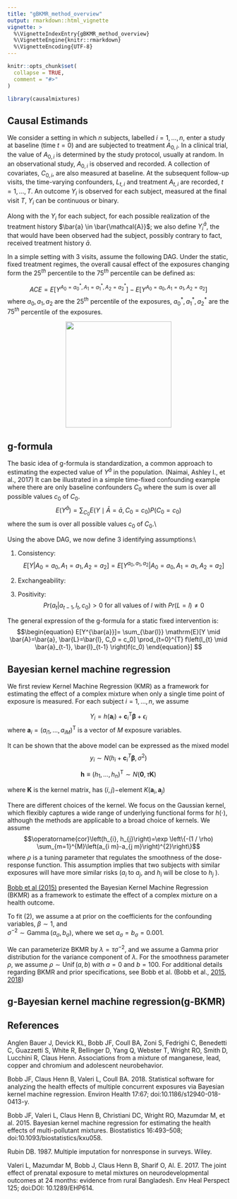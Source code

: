 ```yaml
---
title: "gBKMR_method_overview"
output: rmarkdown::html_vignette
vignette: >
  %\VignetteIndexEntry{gBKMR_method_overview}
  %\VignetteEngine{knitr::rmarkdown}
  %\VignetteEncoding{UTF-8}
---
```


```r
knitr::opts_chunk$set(
  collapse = TRUE,
  comment = "#>"
)
```

```r
library(causalmixtures)
```

## Causal Estimands

We consider a setting in which $n$ subjects, labelled $i = 1, ..., n$,  enter a study at baseline (time $t=0$) and
are subjected to treatment $A_{0, i}$. In a clinical trial, the value of $A_{0, i}$ is determined by the study protocol,
usually at random. In an observational study, $A_{0, i}$ is  observed and recorded.
A collection of
covariates, $C_{0, i}$, are also measured at baseline. At the subsequent follow-up visits, the time-varying confounders, $L_{t, i}$
 and treatment $A_{t, i}$ are recorded, $t = 1, ..., T$. An outcome $Y_i$ is observed for each subject, measured at the final visit $T$, $Y_i$ can be continuous or binary. 

 Along with the \textit{observed outcome} $Y_i$ for each subject, for each possible realization of the treatment
history $\bar{a} \in \bar{\mathcal{A}}$; we also define $Y_i^{\bar{a}}$, the \textit{potential outcome} that would have been observed had the subject, possibly contrary to fact, received treatment history $\bar{a}$.

In a simple setting with 3 visits, assume the following DAG. Under the static, fixed treatment regimes,  the overall causal effect of the exposures changing form the $25^{th}$ percentile to the $75^{th}$ percentile can be defined as:

 
$$ACE = E[Y^{A_0 = a_0^*, A_1 = a_1^*, A_2 = a_2^*}] - E[Y^{A_0 = a_0, A_1 = a_1, A_2 = a_2}]$$
where $a_0, a_1, a_2$ are the $25^{th}$ percentile of the exposures, $a_0^*, a_1^*, a_2^*$ are the $75^{th}$ percentile of the exposures.  


<center><img src="gbkmrdag.png" width="240" /></center>


## g-formula

The basic idea of g-formula is standardization, a common
approach to estimating the expected value of $Y^{\bar{a}}$ in the population. (Naimai, Ashley I., et al., 2017) It can be illustrated in a simple time-fixed confounding example where there are only baseline confounders $C_0$ where the sum is over all possible values $c_0$ of $C_0$. 
$$E\left(Y^{\bar{a}}\right)=\sum_{C_{0}  } E\left(Y \mid \bar{A}=\bar{a}, C_{0}=c_{0}\right) P\left(C_{0}=c_{0}\right)$$
where the sum is over all possible values $c_0$ of $C_0$.\\


Using the above DAG, we now define 3 identifying assumptions:\\

1. Consistency: 
$$E[Y | A_0 = a_0, A_1 = a_1, A_2 = a_2] = E[Y^{a_0, a_1, a_2}| A_0 = a_0, A_1 = a_1, A_2 = a_2]$$ 

2. Exchangeability:  
    \begin{itemize}[label={}]
    \item $Y^{a_0, a_1, a_2} \indep  A_0 | C_0$
    \item $Y^{a_0, a_1, a_2} \indep  A_1 | C_0, A_0, L_1$
    \item $Y^{a_0, a_1, a_2} \indep  A_2 | C_0, A_0, L_1, A_1, L_2$ 
    \end{itemize} 

3. Positivity:
$$Pr(a_t|a_{t-1}, l_t, c_0) > 0 \ \text{for all values of} \ l \  \text{with} \  Pr(L = l) \ne 0 $$


The general expression of the g-formula for a static fixed intervention is:
$$\begin{equation}
E[Y^{\bar{a}}]= \sum_{\bar{l}} \mathrm{E}[Y \mid \bar{A}=\bar{a}, \bar{L}=\bar{l}, C_0 = c_0] \prod_{t=0}^{T} f\left(l_{t} \mid \bar{a}_{t-1}, \bar{l}_{t-1} \right)f(c_0) 
\end{equation}]
$$

##  Bayesian kernel machine regression

We first review Kernel Machine Regression (KMR) as a framework for estimating the effect of a complex mixture when only a single time point of exposure is measured. For each subject $i = 1, ..., n$, we assume

$$\begin{equation}
    Y_{i}=h\left(\mathbf{a}_{i}\right)+\mathbf{c}_{i}^{\mathrm{T}} \boldsymbol{\beta}+\epsilon_{i}
\end{equation}$$
 where $\mathbf{a}_{i}=\left(a_{i 1}, \ldots, a_{i M}\right)^{\mathrm{T}}$ is a vector of $M$ exposure variables. 
 
It can be shown that the above model can be expressed as the mixed model 
$$y_{i} \sim N\left(h_{i}+\mathbf{c}_{i}^{T} \boldsymbol{\beta}, \sigma^{2}\right)$$  

$$\begin{equation}
\mathbf{h} \equiv\left(h_{1}, \ldots, h_{n}\right)^{\mathrm{T}} \sim N(\mathbf{0}, \tau \mathbf{K})    
\end{equation}$$ 

where $\mathbf{K}$ is the kernel matrix, has $(i, j)-$element $K(\mathbf{a}_{i}, \mathbf{a}_{j})$ 


There are different choices of the kernel. We focus on the Gaussian kernel, which flexibly captures a wide range of underlying functional forms for $h(\cdot)$, although the methods are applicable to a broad choice of kernels. 
We assume $$\operatorname{cor}\left(h_{i}, h_{j}\right)=\exp \left\{-(1 / \rho) \sum_{m=1}^{M}\left(a_{i m}-a_{j m}\right)^{2}\right\}$$
where $\rho$ is a tuning parameter that regulates the smoothness of the dose-response function. This assumption implies that two subjects with similar exposures   will have more similar
risks ($a_i$  to $a_j$, and $h_i$ will be close to $h_j$ ).

[Bobb et al (2015)](https://academic.oup.com/biostatistics/article/16/3/493/269719) presented the Bayesian Kernel Machine Regression (BKMR) as a framework to estimate the effect of a complex mixture on a health outcome. 

To fit (2), we assume a at prior on the coefficients for the confounding variables, $\beta \sim 1$, and  
 $\sigma^{-2} \sim \operatorname{Gamma}\left(a_{\sigma}, b_{\sigma}\right)$, where we set $a_{\sigma} = b_{\sigma} = 0.001$. 
 
We can parameterize BKMR by $\lambda=\tau \sigma^{-2}$, and we assume a Gamma prior distribution for the variance component of $\lambda$. 
For the smoothness parameter $\rho$, we assume $\rho \sim \operatorname{Unif}(a, b)$ with $a=0$ and $b=100$. For additional details regarding BKMR and prior specifications, see Bobb et al. (Bobb et al., [2015](https://academic.oup.com/biostatistics/article/16/3/493/269719), [2018](https://ehjournal.biomedcentral.com/articles/10.1186/s12940-018-0413-y))
 
##  g-Bayesian kernel machine regression(g-BKMR)
 
## References 

Anglen Bauer J, Devick KL, Bobb JF, Coull BA, Zoni S, Fedrighi C, Benedetti C, Guazzetti S, White R, Bellinger D, Yang Q, Webster T, Wright RO, Smith D, Lucchini R, Claus Henn. Associations from a mixture of manganese, lead, copper and chromium and adolescent neurobehavior. 

Bobb JF, Claus Henn B, Valeri L, Coull BA. 2018. Statistical software for analyzing the health effects of multiple concurrent exposures via Bayesian kernel machine regression. Environ Health 17:67; doi:10.1186/s12940-018-0413-y.

Bobb JF, Valeri L, Claus Henn B, Christiani DC, Wright RO, Mazumdar M, et al. 2015. Bayesian kernel machine regression for estimating the health effects of multi-pollutant mixtures. Biostatistics 16:493–508; doi:10.1093/biostatistics/kxu058.

Rubin DB. 1987. Multiple imputation for nonresponse in surveys. Wiley.

Valeri L, Mazumdar M, Bobb J, Claus Henn B, Sharif O, Al. E. 2017. The joint effect of prenatal exposure to metal mixtures on neurodevelopmental outcomes at 24 months: evidence from rural Bangladesh. Env Heal Perspect 125; doi:DOI: 10.1289/EHP614.
